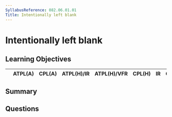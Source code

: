 ```yaml
---
SyllabusReference: 082.06.01.01
Title: Intentionally left blank
---
```


# Intentionally left blank

## Learning Objectives

|     | ATPL(A) | CPL(A) | ATPL(H)/IR | ATPL(H)/VFR | CPL(H) | IR  | CBIR(A) |
| --- | ------- | ------ | ---------- | ----------- | ------ | --- | ------- |

## Summary

## Questions
